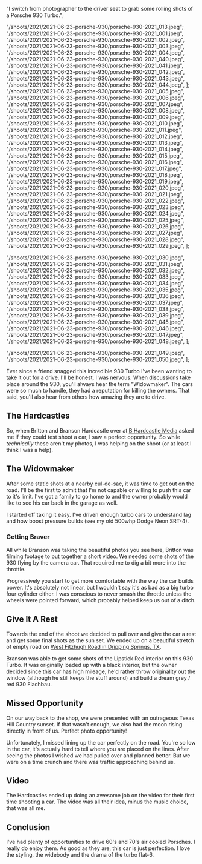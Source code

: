 
  "I switch from photographer to the driver seat to grab some rolling shots of a Porsche 930 Turbo.";

  "/shoots/2021/2021-06-23-porsche-930/porsche-930-2021_013.jpeg";
  "/shoots/2021/2021-06-23-porsche-930/porsche-930-2021_001.jpeg",
  "/shoots/2021/2021-06-23-porsche-930/porsche-930-2021_002.jpeg",
  "/shoots/2021/2021-06-23-porsche-930/porsche-930-2021_003.jpeg",
  "/shoots/2021/2021-06-23-porsche-930/porsche-930-2021_004.jpeg",
  "/shoots/2021/2021-06-23-porsche-930/porsche-930-2021_040.jpeg",
  "/shoots/2021/2021-06-23-porsche-930/porsche-930-2021_041.jpeg",
  "/shoots/2021/2021-06-23-porsche-930/porsche-930-2021_042.jpeg",
  "/shoots/2021/2021-06-23-porsche-930/porsche-930-2021_043.jpeg",
  "/shoots/2021/2021-06-23-porsche-930/porsche-930-2021_044.jpeg",
];
  "/shoots/2021/2021-06-23-porsche-930/porsche-930-2021_005.jpeg",
  "/shoots/2021/2021-06-23-porsche-930/porsche-930-2021_006.jpeg",
  "/shoots/2021/2021-06-23-porsche-930/porsche-930-2021_007.jpeg",
  "/shoots/2021/2021-06-23-porsche-930/porsche-930-2021_008.jpeg",
  "/shoots/2021/2021-06-23-porsche-930/porsche-930-2021_009.jpeg",
  "/shoots/2021/2021-06-23-porsche-930/porsche-930-2021_010.jpeg",
  "/shoots/2021/2021-06-23-porsche-930/porsche-930-2021_011.jpeg",
  "/shoots/2021/2021-06-23-porsche-930/porsche-930-2021_012.jpeg",
  "/shoots/2021/2021-06-23-porsche-930/porsche-930-2021_013.jpeg",
  "/shoots/2021/2021-06-23-porsche-930/porsche-930-2021_014.jpeg",
  "/shoots/2021/2021-06-23-porsche-930/porsche-930-2021_015.jpeg",
  "/shoots/2021/2021-06-23-porsche-930/porsche-930-2021_016.jpeg",
  "/shoots/2021/2021-06-23-porsche-930/porsche-930-2021_017.jpeg",
  "/shoots/2021/2021-06-23-porsche-930/porsche-930-2021_018.jpeg",
  "/shoots/2021/2021-06-23-porsche-930/porsche-930-2021_019.jpeg",
  "/shoots/2021/2021-06-23-porsche-930/porsche-930-2021_020.jpeg",
  "/shoots/2021/2021-06-23-porsche-930/porsche-930-2021_021.jpeg",
  "/shoots/2021/2021-06-23-porsche-930/porsche-930-2021_022.jpeg",
  "/shoots/2021/2021-06-23-porsche-930/porsche-930-2021_023.jpeg",
  "/shoots/2021/2021-06-23-porsche-930/porsche-930-2021_024.jpeg",
  "/shoots/2021/2021-06-23-porsche-930/porsche-930-2021_025.jpeg",
  "/shoots/2021/2021-06-23-porsche-930/porsche-930-2021_026.jpeg",
  "/shoots/2021/2021-06-23-porsche-930/porsche-930-2021_027.jpeg",
  "/shoots/2021/2021-06-23-porsche-930/porsche-930-2021_028.jpeg",
  "/shoots/2021/2021-06-23-porsche-930/porsche-930-2021_029.jpeg",
];

  "/shoots/2021/2021-06-23-porsche-930/porsche-930-2021_030.jpeg",
  "/shoots/2021/2021-06-23-porsche-930/porsche-930-2021_031.jpeg",
  "/shoots/2021/2021-06-23-porsche-930/porsche-930-2021_032.jpeg",
  "/shoots/2021/2021-06-23-porsche-930/porsche-930-2021_033.jpeg",
  "/shoots/2021/2021-06-23-porsche-930/porsche-930-2021_034.jpeg",
  "/shoots/2021/2021-06-23-porsche-930/porsche-930-2021_035.jpeg",
  "/shoots/2021/2021-06-23-porsche-930/porsche-930-2021_036.jpeg",
  "/shoots/2021/2021-06-23-porsche-930/porsche-930-2021_037.jpeg",
  "/shoots/2021/2021-06-23-porsche-930/porsche-930-2021_038.jpeg",
  "/shoots/2021/2021-06-23-porsche-930/porsche-930-2021_039.jpeg",
  "/shoots/2021/2021-06-23-porsche-930/porsche-930-2021_045.jpeg",
  "/shoots/2021/2021-06-23-porsche-930/porsche-930-2021_046.jpeg",
  "/shoots/2021/2021-06-23-porsche-930/porsche-930-2021_047.jpeg",
  "/shoots/2021/2021-06-23-porsche-930/porsche-930-2021_048.jpeg",
];

  "/shoots/2021/2021-06-23-porsche-930/porsche-930-2021_049.jpeg",
  "/shoots/2021/2021-06-23-porsche-930/porsche-930-2021_050.jpeg",
];

Ever since a friend snagged this incredible 930 Turbo I've been wanting to take it out for a drive. I'll be honest, I was nervous. When discussions take place around the 930, you'll always hear the term "Widowmaker". The cars were so much to handle, they had a reputation for killing the owners. That said, you'll also hear from others how amazing they are to drive.

## The Hardcastles

So, when Britton and Branson Hardcastle over at [B Hardcastle Media](https://www.bhardcastle.com/) asked me if they could test shoot a car, I saw a perfect opportunity. So while _technically_ these aren't my photos, I was helping on the shoot (or at least I think I was a help).

## The Widowmaker

After some static shots at a nearby cul-de-sac, it was time to get out on the road. I'll be the first to admit that I'm not capable or willing to push this car to it's limit. I've got a family to go home to and the owner probably would like to see his car back in the garage as well.

I started off taking it easy. I've driven enough turbo cars to understand lag and how boost pressure builds (see my old 500whp Dodge Neon SRT-4).

### Getting Braver

All while Branson was taking the beautiful photos you see here, Britton was filming footage to put together a short video. We needed some shots of the 930 flying by the camera car. That required me to dig a bit more into the throttle.

Progressively you start to get more comfortable with the way the car builds power. It's absolutely not linear, but I wouldn't say it's as bad as a big turbo four cylinder either. I was conscious to never smash the throttle unless the wheels were pointed forward, which probably helped keep us out of a ditch.

## Give It A Rest

Towards the end of the shoot we decided to pull over and give the car a rest and get some final shots as the sun set. We ended up on a beautiful stretch of empty road on [West Fitzhugh Road in Dripping Springs, TX](https://goo.gl/maps/tA78JHiVg4dXSwHp8).

Branson was able to get some shots of the Lipstick Red interior on this 930 Turbo. It was originally loaded up with a black interior, but the owner decided since this car has high mileage, he'd rather throw originality out the window (although he still keeps the stuff around) and build a dream grey / red 930 Flachbau.

## Missed Opportunity

On our way back to the shop, we were presented with an outrageous Texas Hill Country sunset. If that wasn't enough, we also had the moon rising directly in front of us. Perfect photo opportunity!

Unfortunately, I missed lining up the car perfectly on the road. You're so low in the car, it's actually hard to tell where you are placed on the lines. After seeing the photos I wished we had pulled over and planned better. But we were on a time crunch and there was traffic approaching behind us.

## Video

The Hardcastles ended up doing an awesome job on the video for their first time shooting a car. The video was all their idea, minus the music choice, that was all me.

## Conclusion

I've had plenty of opportunities to drive 60's and 70's air cooled Porsches. I really do enjoy them. As good as they are, this car is just perfection. I love the styling, the widebody and the drama of the turbo flat-6.

